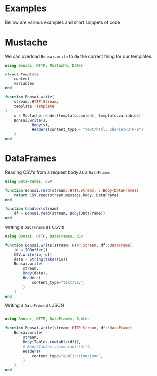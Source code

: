 # Examples

Bellow are various examples and short snippets of code

# Mustache

We can overload `Bonsai.write` to do the correct thing for our templates.

```julia
using Bonsai, HTTP, Mustache, Dates

struct Template
	content
	variables
end

function Bonsai.write(
	stream::HTTP.Stream,
	template::Template
)
	s = Mustache.render(template.content, template.variables)
	Bonsai.write(s, 
			Body(s),
			Headers(content_type = "text/html; charset=UTF-8")
	)
end

```

# DataFrames

Reading CSV's from a request body as a `DataFrame`.

```julia
using DataFrames, CSV

function Bonsai.read(stream::HTTP.Stream, ::Body{DataFrame})
    return CSV.read(stream.message.body, DataFrame)
end

function handler(stream)
	df = Bonsai.read(stream, Body(DataFrame))
end
```

Writing a `DataFrame` as CSV's

```julia
using Bonsai, HTTP, DataFrames, CSV

function Bonsai.write(stream::HTTP.Stream, df::DataFrame)
	io = IOBuffer()
	CSV.write(io, df)
	data = String(take!(io))
    Bonsai.write(
        stream,
        Body(data),
		Headers(
			content_type="text/csv",
		)
    )
end
```

Writing a `DataFrame` as JSON

```julia

using Bonsai, HTTP, DataFrames, Tables

function Bonsai.write(stream::HTTP.Stream, df::DataFrame)
    Bonsai.write(
        stream,
        Body(Tables.rowtable(df)),
        # Body(Tables.columntable(df)),
		Headers(
			content_type="application/json",
		)
    )
end
```